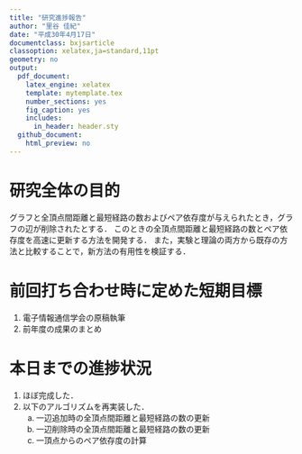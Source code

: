```yaml
---
title: "研究進捗報告"
author: "里谷 佳紀"
date: "平成30年4月17日"
documentclass: bxjsarticle
classoption: xelatex,ja=standard,11pt
geometry: no
output:
  pdf_document:
    latex_engine: xelatex
    template: mytemplate.tex
    number_sections: yes
    fig_caption: yes
    includes:
      in_header: header.sty
  github_document:
    html_preview: no
---
```


# 研究全体の目的
グラフと全頂点間距離と最短経路の数およびペア依存度が与えられたとき，グラフの辺が削除されたとする．
このときの全頂点間距離と最短経路の数とペア依存度を高速に更新する方法を開発する．
また，実験と理論の両方から既存の方法と比較することで，新方法の有用性を検証する．

# 前回打ち合わせ時に定めた短期目標
1. 電子情報通信学会の原稿執筆
2. 前年度の成果のまとめ

# 本日までの進捗状況
1. ほぼ完成した．
2. 以下のアルゴリズムを再実装した．
    a. 一辺追加時の全頂点間距離と最短経路の数の更新
    b. 一辺削除時の全頂点間距離と最短経路の数の更新
    c. 一頂点からのペア依存度の計算
